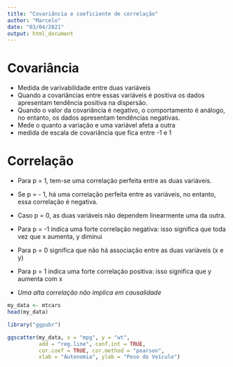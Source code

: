 ```yaml
---
title: "Covariância e coeficiente de correlação"
author: "Marcelo"
date: "03/04/2021"
output: html_document
---
```


# Covariância

* Medida de varivabilidade entre duas variáveis
* Quando a covariâncias entre essas variáveis é positiva os dados apresentam tendência positiva na dispersão. 
* Quando o valor da covariância é negativo, o comportamento é análogo, no entanto, os dados apresentam tendências negativas.
* Mede o quanto a variação e uma variável afeta a outra
* medida de escala de covariância que fica entre -1 e 1

# Correlação

* Para p = 1, tem-se uma correlação perfeita entre as duas variáveis. 
* Se p = - 1, há uma correlação perfeita entre as variáveis, no entanto, essa correlação é negativa. 
* Caso p = 0, as duas variáveis não dependem linearmente uma da outra.

* Para p = -1 indica uma forte correlação negativa: isso significa que toda vez que x aumenta, y diminui 
* Para p = 0 significa que não há associação entre as duas variáveis (x e y) 
* Para p = 1 indica uma forte correlação positiva: isso significa que y aumenta com x 

* *Uma alta correlação não implica em causalidade*
  

```r
my_data <- mtcars
head(my_data)
```

```r
library("ggpubr")

ggscatter(my_data, x = "mpg", y = "wt", 
          add = "reg.line", conf.int = TRUE, 
          cor.coef = TRUE, cor.method = "pearson",
          xlab = "Autonomia", ylab = "Peso do Veículo")
```

```r

```
